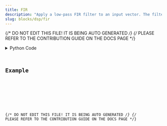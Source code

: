 ```yaml
---
title: FIR
description: "Apply a low-pass FIR filter to an input vector. The filter is designed with the window method."
slug: blocks/dsp/fir
---
```


{/* DO NOT EDIT THIS FILE! IT IS BEING AUTO GENERATED */}
{/* PLEASE REFER TO THE CONTRIBUTION GUIDE ON THE DOCS PAGE */}


<PythonDocsDisplay docstring={docstring} />
<details>
<summary>Python Code</summary>



<Code code={pythonCode} lang="py" wrap theme="dracula" />

[Find this Flojoy Block on GitHub](https://github.com/flojoy-ai/blocks/blob/main/blocks/DSP/FIR/FIR.py)

</details>

## Example


<GetHelpWidget />


<AppDisplay app={app} blockName="FIR" client:visible />


<Example />

{/* DO NOT EDIT THIS FILE! IT IS BEING AUTO GENERATED */}
{/* PLEASE REFER TO THE CONTRIBUTION GUIDE ON THE DOCS PAGE */}
